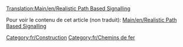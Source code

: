 [[Translation:Main/en/Realistic Path Based Signalling]]
{{en/-}}
{{fr/Dépassé}}
{{note/Fr|Cet article a été écrit à l'origine en juin 2007, avant que les signaux PBS de YAPP existent. Donc, cet article est partiellement obsolète.}}

Pour voir le contenu de cet article (non traduit): [[Main/en/Realistic Path Based Signalling]]

[[Category:fr/Construction]]
[[Category:fr/Chemins de fer]]